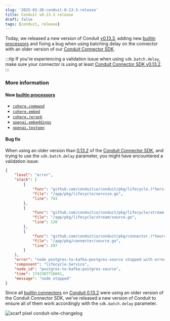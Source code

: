 ```yaml
---
slug: '2025-03-20-conduit-0-13-3-release'
title: Conduit v0.13.3 release
draft: false
tags: [conduit, release]
---
```


Today, we released a new version of Conduit [v0.13.3](https://github.com/ConduitIO/conduit/releases/tag/v0.13.3), adding new [builtin processors](/docs/using/processors/builtin) and fixing a bug when using batching delay on the connector with an older version of our [Conduit Connector SDK](https://github.com/ConduitIO/conduit-connector-sdk).

:::tip
If you're experiencing a validation issue when using `sdk.batch.delay`, make sure your connector is using at least [Conduit Connector SDK v0.13.2](https://github.com/ConduitIO/conduit-connector-sdk/releases/tag/v0.13.2).
:::

<!--truncate-->

### More information

#### New [builtin processors](/docs/using/processors/builtin)

-   [`cohere.command`](/docs/using/processors/builtin/cohere.command)
-   [`cohere.embed`](/docs/using/processors/builtin/cohere.embed)
-   [`cohere.rerank`](/docs/using/processors/builtin/cohere.rerank)
-   [`openai.embeddings`](/docs/using/processors/builtin/openai.embeddings)
-   [`openai.textgen`](/docs/using/processors/builtin/openai.textgen)

#### Bug fix

When using an older version than [0.13.2](https://github.com/ConduitIO/conduit-connector-sdk/releases/tag/v0.13.2) of the [Conduit Connector SDK](https://github.com/ConduitIO/conduit-connector-sdk), and trying to use the `sdk.batch.delay` parameter, you might have encountered a validation issue:

```json
{
    "level": "error",
    "stack": [
        {
            "func": "github.com/conduitio/conduit/pkg/lifecycle.(*Service).runPipeline.func2",
            "file": "/app/pkg/lifecycle/service.go",
            "line": 743
        },
        {
            "func": "github.com/conduitio/conduit/pkg/lifecycle/stream.(*SourceNode).Run",
            "file": "/app/pkg/lifecycle/stream/source.go",
            "line": 120
        },
        {
            "func": "github.com/conduitio/conduit/pkg/connector.(*Source).configure",
            "file": "/app/pkg/connector/source.go",
            "line": 297
        }
    ],
    "error": "node postgres-to-kafka:postgres-source stopped with error: could not open source connector: could not configure source connector plugin: failed to parse configuration: config invalid: error validating \"sdk.batch.delay\": \"1s\" value should be a number: invalid parameter value",
    "component": "lifecycle.Service",
    "node_id": "postgres-to-kafka:postgres-source",
    "time": 1742387716041,
    "message": "node stopped"
}
```

Since all [builtin connectors](/docs/core-concepts#built-in-connector) on [Conduit 0.13.2](https://github.com/ConduitIO/conduit/releases/tag/v0.13.2) were using an older version of the Conduit Connector SDK, we've released a new version of Conduit to ensure all of them work accordingly with the `sdk.batch.delay` parameter.

![scarf pixel conduit-site-changelog](https://static.scarf.sh/a.png?x-pxid=b43cda70-9a98-4938-8857-471cc05e99c5)
